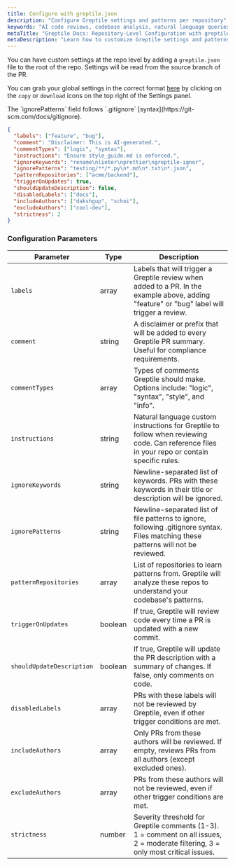 ```yaml
---
title: Configure with greptile.json
description: "Configure Greptile settings and patterns per repository"
keywords: "AI code reviews, codebase analysis, natural language queries, GitHub integration, Slack integration, PR review agent"
metaTitle: "Greptile Docs: Repository-Level Configuration with greptile.json"
metaDescription: "Learn how to customize Greptile settings and patterns for individual repositories using greptile.json configuration."
---
```


You can have custom settings at the repo level by adding a `greptile.json` file to the root of the repo. Settings will be read from the source branch of the PR.

You can grab your global settings in the correct format [here](https://app.greptile.com/review/github?tab=config) by clicking on the `copy` or `download` icons on the top right of the Settings panel.

<Note>
  The `ignorePatterns` field follows `.gitignore`
  [syntax](https://git-scm.com/docs/gitignore).
</Note>

```json greptile.json
{
  "labels": ["feature", "bug"],
  "comment": "Disclaimer: This is AI-generated.",
  "commentTypes": ["logic", "syntax"],
  "instructions": "Ensure style_guide.md is enforced.",
  "ignoreKeywords": "rename\nlinter\nprettier\ngreptile-ignor",
  "ignorePatterns": "testing/**/*.py\n*.md\n*.txt\n*.json",
  "patternRepositories": ["acme/backend"],
  "triggerOnUpdates": true,
  "shouldUpdateDescription": false,
  "disabledLabels": ["docs"],
  "includeAuthors": ["dakshgup", "schoi"],
  "excludeAuthors": ["cool-dev"],
  "strictness": 2
}
```

### Configuration Parameters

| Parameter                 | Type    | Description                                                                                                                                  |
| ------------------------- | ------- | -------------------------------------------------------------------------------------------------------------------------------------------- |
| `labels`                  | array   | Labels that will trigger a Greptile review when added to a PR. In the example above, adding "feature" or "bug" label will trigger a review.  |
| `comment`                 | string  | A disclaimer or prefix that will be added to every Greptile PR summary. Useful for compliance requirements.                                  |
| `commentTypes`            | array   | Types of comments Greptile should make. Options include: "logic", "syntax", "style", and "info".                                             |
| `instructions`            | string  | Natural language custom instructions for Greptile to follow when reviewing code. Can reference files in your repo or contain specific rules. |
| `ignoreKeywords`          | string  | Newline-separated list of keywords. PRs with these keywords in their title or description will be ignored.                                   |
| `ignorePatterns`          | string  | Newline-separated list of file patterns to ignore, following .gitignore syntax. Files matching these patterns will not be reviewed.          |
| `patternRepositories`     | array   | List of repositories to learn patterns from. Greptile will analyze these repos to understand your codebase's patterns.                       |
| `triggerOnUpdates`        | boolean | If true, Greptile will review code every time a PR is updated with a new commit.                                                             |
| `shouldUpdateDescription` | boolean | If true, Greptile will update the PR description with a summary of changes. If false, only comments on code.                                 |
| `disabledLabels`          | array   | PRs with these labels will not be reviewed by Greptile, even if other trigger conditions are met.                                            |
| `includeAuthors`          | array   | Only PRs from these authors will be reviewed. If empty, reviews PRs from all authors (except excluded ones).                                 |
| `excludeAuthors`          | array   | PRs from these authors will not be reviewed, even if other trigger conditions are met.                                                       |
| `strictness`              | number  | Severity threshold for Greptile comments (1-3). 1 = comment on all issues, 2 = moderate filtering, 3 = only most critical issues.            |
